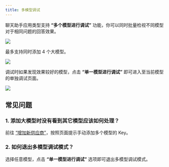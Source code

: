 ```yaml
---
title: 多模型调试
---
```



聊天助手应用类型支持 **“多个模型进行调试”** 功能，你可以同时批量检视不同模型对于相同问题的回答效果。

![](https://assets-docs.dify.ai/dify-enterprise-mintlify/zh_CN/guides/application-orchestrate/d0de3f1edca55af986a6b213876ed3ff.png)

最多支持同时添加 4 个大模型。

![](https://assets-docs.dify.ai/dify-enterprise-mintlify/zh_CN/guides/application-orchestrate/74003eeacf3f4f8f0d7cb6c3ad20c84a.png)

调试时如果发现效果较好的模型，点击 **“单一模型进行调试”** 即可进入至当前模型的单独调试页面。

![](https://assets-docs.dify.ai/2025/02/d273dee2ec4c04f7208a4f7a8b3a86db.png)

## 常见问题

### 1. 添加大模型时没有看到其它模型应该如何处理？

前往 [“增加新供应商”](https://docs.dify.ai/v/zh-hans/guides/model-configuration/new-provider)，按照页面提示手动添加多个模型的 Key。

### 2. 如何退出多模型调试模式？

选择任意模型，点击 **“单一模型进行调试”** 选项即可退出多模型调试模式。


